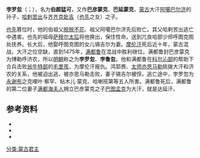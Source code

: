'''孛罗忽'''（{{lang-mn|Баянмөнх}}；{{bd|1448年||1479年|catIdx=M}}），名为'''伯颜猛可'''，又作'''巴彦蒙克'''、'''巴延蒙克'''，[[鞑靼_(蒙古)|蒙古]]大汗[[阿噶巴尔济|阿噶巴尔济]]的孙子，[[哈剌苦出|哈剌苦出]]与[[齐齐克妣吉|齐齐克妣吉]]（[[也先|也先]]之女）之子。

[[也先|也先]]篡位时，他的伯祖父[[脱脱不花|脱脱不花]]、祖父阿噶巴尔济先后败亡。其父哈剌苦出逃亡中遇害。也先的祖母[[萨穆尔公主|萨穆尔太后]]将他换出，保住性命。送到兀良哈部少师呼图克图处抚养。长大后，他娶呼图克图的女儿锡吉尔为妻。[[摩伦汗|摩伦汗]]死后近十年，蒙古混战，大汗之位空缺，直到1475年，[[满都鲁|满都鲁]]在混战中胜利继位。满都鲁封巴彦蒙克为博勒呼济农，所以[[明朝|明朝]]称之为'''孛罗忽'''、'''孛鲁忽'''。他和满都鲁在[[科尔沁部|科尔沁部]]的帮助下合兵击败[[翁牛特部|翁牛特部]]的[[毛里孩|毛里孩]]，为摩伦汗报仇。鸿郭赉、[[太师|太师]][[亦思马勒|亦思马勒]]挑拨大汗和济农的关系，他被迫出逃，被亦思马勒击败，妻子锡吉尔被俘。逃亡途中，孛罗忽为[[永谢布|永谢布]]之克哩叶·察罕、帖木儿·蒙克、哈喇班第等五人所害。满都鲁死后，满都鲁的第二位妻子[[满都海哈屯|满都海夫人]]拥立巴彦蒙克之子[[达延汗|巴图孟克]]为大汗，就是达延汗。

==参考资料==
*{{cite book|title=《[[草原帝国|草原帝国]]》|author=[[勒内·格鲁塞|勒内·格鲁塞]]}}
*{{cite book|title=《最后的可汗:蒙古帝国余晖》|author=班布尔汗}}
*{{cite book|title=《中国民族史人物辞典》|author=高文德 主编}}

{{蒙古小作品}}

[[分类:蒙古君主|分类:蒙古君主]]